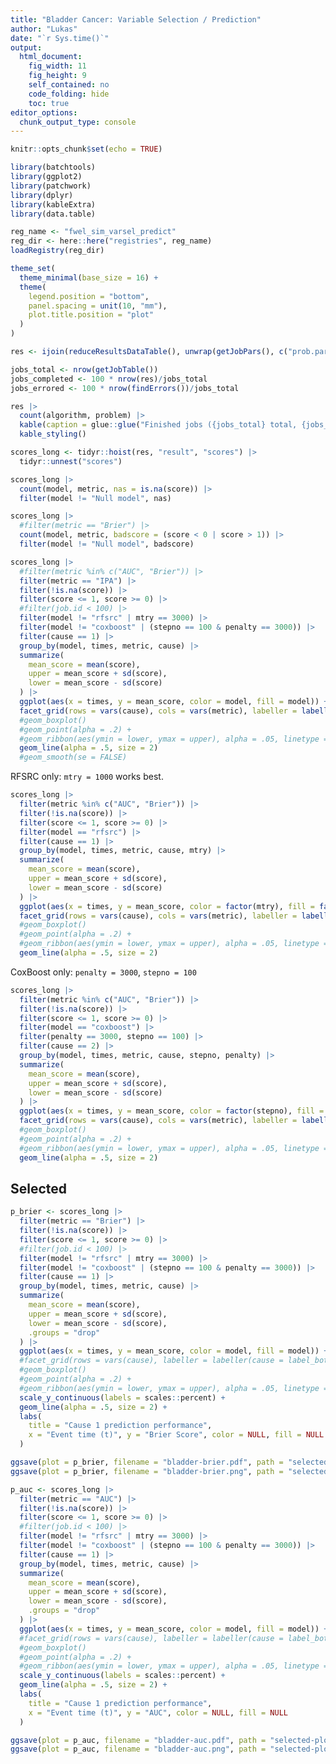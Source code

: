 ```yaml
---
title: "Bladder Cancer: Variable Selection / Prediction"
author: "Lukas"
date: "`r Sys.time()`"
output: 
  html_document: 
    fig_width: 11
    fig_height: 9
    self_contained: no
    code_folding: hide
    toc: true
editor_options: 
  chunk_output_type: console
---
```


```r
knitr::opts_chunk$set(echo = TRUE)

library(batchtools)
library(ggplot2)
library(patchwork)
library(dplyr)
library(kableExtra)
library(data.table)

reg_name <- "fwel_sim_varsel_predict"
reg_dir <- here::here("registries", reg_name)
loadRegistry(reg_dir)

theme_set(
  theme_minimal(base_size = 16) +
  theme(
    legend.position = "bottom", 
    panel.spacing = unit(10, "mm"), 
    plot.title.position = "plot"
  )
)
```

```r
res <- ijoin(reduceResultsDataTable(), unwrap(getJobPars(), c("prob.pars", "algo.pars")))

jobs_total <- nrow(getJobTable())
jobs_completed <- 100 * nrow(res)/jobs_total
jobs_errored <- 100 * nrow(findErrors())/jobs_total

res |>
  count(algorithm, problem) |>
  kable(caption = glue::glue("Finished jobs ({jobs_total} total, {jobs_completed}% completed, {jobs_errored}% errored)")) |>
  kable_styling()

scores_long <- tidyr::hoist(res, "result", "scores") |>
  tidyr::unnest("scores")
```

```r
scores_long |>
  count(model, metric, nas = is.na(score)) |>
  filter(model != "Null model", nas)

scores_long |>
  #filter(metric == "Brier") |>
  count(model, metric, badscore = (score < 0 | score > 1)) |>
  filter(model != "Null model", badscore)
```

```r
scores_long |>
  #filter(metric %in% c("AUC", "Brier")) |>
  filter(metric == "IPA") |>
  filter(!is.na(score)) |>
  filter(score <= 1, score >= 0) |>
  #filter(job.id < 100) |> 
  filter(model != "rfsrc" | mtry == 3000) |>
  filter(model != "coxboost" | (stepno == 100 & penalty == 3000)) |>
  filter(cause == 1) |>
  group_by(model, times, metric, cause) |>
  summarize(
    mean_score = mean(score),
    upper = mean_score + sd(score),
    lower = mean_score - sd(score)
  ) |>
  ggplot(aes(x = times, y = mean_score, color = model, fill = model)) +
  facet_grid(rows = vars(cause), cols = vars(metric), labeller = labeller(cause = label_both, metric = label_value)) +
  #geom_boxplot()
  #geom_point(alpha = .2) +
  #geom_ribbon(aes(ymin = lower, ymax = upper), alpha = .05, linetype = "dashed") +
  geom_line(alpha = .5, size = 2)
  #geom_smooth(se = FALSE)
```

RFSRC only: `mtry = 1000` works best.

```r
scores_long |>
  filter(metric %in% c("AUC", "Brier")) |>
  filter(!is.na(score)) |>
  filter(score <= 1, score >= 0) |>
  filter(model == "rfsrc") |>
  filter(cause == 1) |>
  group_by(model, times, metric, cause, mtry) |>
  summarize(
    mean_score = mean(score),
    upper = mean_score + sd(score),
    lower = mean_score - sd(score)
  ) |>
  ggplot(aes(x = times, y = mean_score, color = factor(mtry), fill = factor(mtry))) +
  facet_grid(rows = vars(cause), cols = vars(metric), labeller = labeller(cause = label_both, metric = label_value)) +
  #geom_boxplot()
  #geom_point(alpha = .2) +
  #geom_ribbon(aes(ymin = lower, ymax = upper), alpha = .05, linetype = "dashed") +
  geom_line(alpha = .5, size = 2)
```

CoxBoost only:
`penalty = 3000`, `stepno = 100`

```r
scores_long |>
  filter(metric %in% c("AUC", "Brier")) |>
  filter(!is.na(score)) |>
  filter(score <= 1, score >= 0) |>
  filter(model == "coxboost") |>
  filter(penalty == 3000, stepno == 100) |>
  filter(cause == 2) |>
  group_by(model, times, metric, cause, stepno, penalty) |>
  summarize(
    mean_score = mean(score),
    upper = mean_score + sd(score),
    lower = mean_score - sd(score)
  ) |>
  ggplot(aes(x = times, y = mean_score, color = factor(stepno), fill = factor(stepno))) +
  facet_grid(rows = vars(cause), cols = vars(metric), labeller = labeller(cause = label_both, metric = label_value)) +
  #geom_boxplot()
  #geom_point(alpha = .2) +
  #geom_ribbon(aes(ymin = lower, ymax = upper), alpha = .05, linetype = "dashed") +
  geom_line(alpha = .5, size = 2)
```




## Selected

```r
p_brier <- scores_long |>
  filter(metric == "Brier") |>
  filter(!is.na(score)) |>
  filter(score <= 1, score >= 0) |>
  #filter(job.id < 100) |> 
  filter(model != "rfsrc" | mtry == 3000) |>
  filter(model != "coxboost" | (stepno == 100 & penalty == 3000)) |>
  filter(cause == 1) |>
  group_by(model, times, metric, cause) |>
  summarize(
    mean_score = mean(score),
    upper = mean_score + sd(score),
    lower = mean_score - sd(score),
    .groups = "drop"
  ) |>
  ggplot(aes(x = times, y = mean_score, color = model, fill = model)) +
  #facet_grid(rows = vars(cause), labeller = labeller(cause = label_both, metric = label_value)) +
  #geom_boxplot()
  #geom_point(alpha = .2) +
  #geom_ribbon(aes(ymin = lower, ymax = upper), alpha = .05, linetype = "dashed") +
  scale_y_continuous(labels = scales::percent) +
  geom_line(alpha = .5, size = 2) +
  labs(
    title = "Cause 1 prediction performance",
    x = "Event time (t)", y = "Brier Score", color = NULL, fill = NULL
  )

ggsave(plot = p_brier, filename = "bladder-brier.pdf", path = "selected-plots", width = 9, height = 7)
ggsave(plot = p_brier, filename = "bladder-brier.png", path = "selected-plots", width = 9, height = 7)

```

```r
p_auc <- scores_long |>
  filter(metric == "AUC") |>
  filter(!is.na(score)) |>
  filter(score <= 1, score >= 0) |>
  #filter(job.id < 100) |> 
  filter(model != "rfsrc" | mtry == 3000) |>
  filter(model != "coxboost" | (stepno == 100 & penalty == 3000)) |>
  filter(cause == 1) |>
  group_by(model, times, metric, cause) |>
  summarize(
    mean_score = mean(score),
    upper = mean_score + sd(score),
    lower = mean_score - sd(score),
    .groups = "drop"
  ) |>
  ggplot(aes(x = times, y = mean_score, color = model, fill = model)) +
  #facet_grid(rows = vars(cause), labeller = labeller(cause = label_both, metric = label_value)) +
  #geom_boxplot()
  #geom_point(alpha = .2) +
  #geom_ribbon(aes(ymin = lower, ymax = upper), alpha = .05, linetype = "dashed") +
  scale_y_continuous(labels = scales::percent) +
  geom_line(alpha = .5, size = 2) +
  labs(
    title = "Cause 1 prediction performance",
    x = "Event time (t)", y = "AUC", color = NULL, fill = NULL
  )

ggsave(plot = p_auc, filename = "bladder-auc.pdf", path = "selected-plots", width = 9, height = 7)
ggsave(plot = p_auc, filename = "bladder-auc.png", path = "selected-plots", width = 9, height = 7)

```

